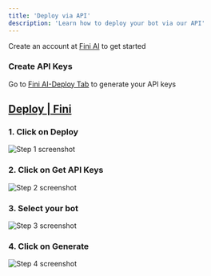 ```yaml
---
title: 'Deploy via API'
description: 'Learn how to deploy your bot via our API'
---
```


<Tip>Create an account at [Fini AI](https://app.usefini.com) to get started</Tip>

### Create API Keys

<Note>Go to [Fini AI-Deploy Tab](https://app.usefini.com/dashboard/deploy) to generate your API keys</Note>

## [Deploy | Fini](https://app.usefini.com/dashboard/deploy)


### 1. Click on Deploy
![Step 1 screenshot](https://images.tango.us/workflows/2b994416-f5cd-48c3-8771-395d19166549/steps/3a59c17a-fc6f-4d94-9356-569b546fca6b/2f6ea3c8-86c5-41cb-87de-230bb2df1995.png?crop=focalpoint&fit=crop&fp-x=0.1119&fp-y=0.3926&fp-z=1.9907&w=1200&mark-x=26&mark-y=347&m64=aHR0cHM6Ly9pbWFnZXMudGFuZ28udXMvc3RhdGljL2JsYW5rLnBuZz9tYXNrPWNvcm5lcnMmYm9yZGVyPTYlMkNGRjc0NDImdz00ODMmaD0xMDAmZml0PWNyb3AmY29ybmVyLXJhZGl1cz0xMA%3D%3D)

### 2. Click on Get API Keys
![Step 2 screenshot](https://images.tango.us/workflows/2b994416-f5cd-48c3-8771-395d19166549/steps/ed6447eb-46e4-4596-85a7-58f0aabb7932/7f651028-9225-4c1f-9764-6d376d500dd2.png?crop=focalpoint&fit=crop&fp-x=0.3371&fp-y=0.3374&fp-z=1.4837&w=1200&mark-x=444&mark-y=325&m64=aHR0cHM6Ly9pbWFnZXMudGFuZ28udXMvc3RhdGljL2JsYW5rLnBuZz9tYXNrPWNvcm5lcnMmYm9yZGVyPTYlMkNGRjc0NDImdz0xODMmaD02MiZmaXQ9Y3JvcCZjb3JuZXItcmFkaXVzPTEw)

### 3. Select your bot
![Step 3 screenshot](https://images.tango.us/workflows/2b994416-f5cd-48c3-8771-395d19166549/steps/9cba8518-6e1f-4752-8e20-0a59040363be/cf4275dc-a818-4fa7-99a8-362e235582bb.png?crop=focalpoint&fit=crop&fp-x=0.4998&fp-y=0.4838&fp-z=1.3607&w=1200&mark-x=217&mark-y=362&m64=aHR0cHM6Ly9pbWFnZXMudGFuZ28udXMvc3RhdGljL2JsYW5rLnBuZz9tYXNrPWNvcm5lcnMmYm9yZGVyPTYlMkNGRjc0NDImdz03NjYmaD03MCZmaXQ9Y3JvcCZjb3JuZXItcmFkaXVzPTEw)

### 4. Click on Generate
![Step 4 screenshot](https://images.tango.us/workflows/2b994416-f5cd-48c3-8771-395d19166549/steps/1fcd65fc-0845-4b87-b3c9-3b3c3b1477ad/9d47a963-b35b-4dc9-b0e8-a0001ec305fa.png?crop=focalpoint&fit=crop&fp-x=0.5000&fp-y=0.5000&w=1200&mark-x=791&mark-y=446&m64=aHR0cHM6Ly9pbWFnZXMudGFuZ28udXMvc3RhdGljL2JsYW5rLnBuZz9tYXNrPWNvcm5lcnMmYm9yZGVyPTQlMkNGRjc0NDImdz04NyZoPTUwJmZpdD1jcm9wJmNvcm5lci1yYWRpdXM9MTA%3D)

<br/>

<br/>
